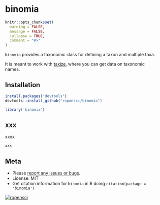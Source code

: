 binomia
=======

```r
knitr::opts_chunk$set(
  warning = FALSE,
  message = FALSE,
  collapse = TRUE,
  comment = "#>"
)
```

`binomia` provides a taxonomic class for defining a taxon and multiple taxa.

It is meant to work with [taxize](https://github.com/ropensci/taxize), where you can get data on taxonomic names.


## Installation

```r
install.packages("devtools")
devtools::install_github("ropensci/binomia")
```

```r
library('binomia')
```

## xxx

xxxx

```r
xxx
```

## Meta

* Please [report any issues or bugs](https://github.com/ropensci/binomia/issues).
* License: MIT
* Get citation information for `binomia` in R doing `citation(package = 'binomia')`

[![ropensci](http://ropensci.org/public_images/github_footer.png)](http://ropensci.org)
